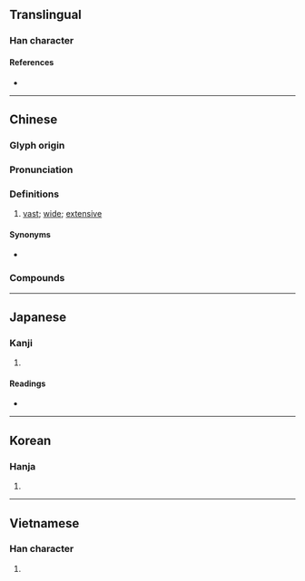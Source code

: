 {{character info}}
==Translingual==

===Han character===
{{Han char|rn=85|rad=水|as=16|sn=19|four=38127|canj=EJJM|ids=⿰氵翰}}

====References====
* {{Han ref|kx=0659.480|dkj=18652|dj=1069.230|hdz=31782.010|uh=701A|ud=28698|bh=C376|bd=50038}}

----

==Chinese==
{{zh-forms}}

===Glyph origin===
{{Han etym}}
{{Han compound|氵|翰|ls=psc|c1=s|c2=p|t1=water}}

===Pronunciation===
{{zh-pron
|m=hàn
|m-s=
|c=hon6
|c-t=
|g=
|h=pfs=
|j=
|md=
|mn=hān
|mn-t=hang5/hang7
|w=3hhoe
|x=
|mc=y
|oc=y
|cat=a
}}

===Definitions===
{{zh-hanzi}}

# {{lb|zh|literary}} [[vast]]; [[wide]]; [[extensive]]

====Synonyms====
* {{zh-l|廣大}}

===Compounds===
{{zh-der|瀚瀚|瀚漠|浩瀚|瀚海}}

----

==Japanese==

===Kanji===
{{ja-kanji|grade=|rs=水16}}

# {{rfdef|ja|sort=水16}}

====Readings====
* {{ja-readings
|goon=がん
|kanon=かん
|kun=ひろ-い, なみ}}

----

==Korean==

===Hanja===
{{ko-hanja|hangeul=한|eumhun=|rv=han|mr=han|y=han}}

# {{rfdef|ko|sort=水16}}

----

==Vietnamese==

===Han character===
{{vi-hantu|[[hãn]], [[hạn]]|rs=水16}}

# {{rfdef|vi|sort=水16}}